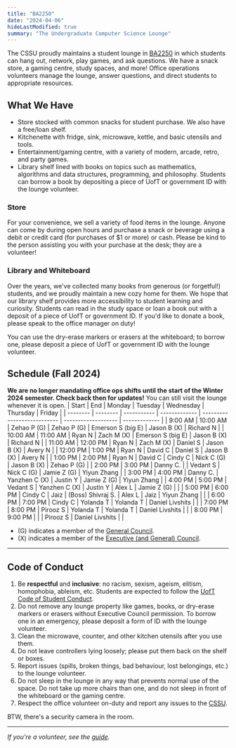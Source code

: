 ```yaml
---
title: "BA2250"
date: "2024-04-06"
hideLastModified: true
summary: "The Undergraduate Computer Science Lounge"
---
```


The CSSU proudly maintains a student lounge in [BA2250](https://map.utoronto.ca/?id=1809#!m/494470) in which students can hang out, network, play games, and ask questions. We have a snack store, a gaming centre, study spaces, and more! Office operations volunteers manage the lounge, answer questions, and direct students to appropriate resources.

## What We Have

-   Store stocked with common snacks for student purchase. We also have a free/loan shelf.
-   Kitchenette with fridge, sink, microwave, kettle, and basic utensils and tools.
-   Entertainment/gaming centre, with a variety of modern, arcade, retro, and party games.
-   Library shelf lined with books on topics such as mathematics, algorithms and data structures, programming, and philosophy. Students can borrow a book by depositing a piece of UofT or government ID with the lounge volunteer.

### Store

For your convenience, we sell a variety of food items in the lounge. Anyone can come by during open hours and purchase a snack or beverage using a debit or credit card (for purchases of $1 or more) or cash. Please be kind to the person assisting you with your purchase at the desk; they are a volunteer!

### Library and Whiteboard

Over the years, we've collected many books from generous (or forgetful!) students, and we proudly maintain a new cozy home for them. We hope that our library shelf provides more accessibility to student learning and curiosity. Students can read in the study space or loan a book out with a deposit of a piece of UofT or government ID. If you'd like to donate a book, please speak to the office manager on duty!

You can use the dry-erase markers or erasers at the whiteboard; to borrow one, please deposit a piece of UofT or government ID with the lounge volunteer.

## Schedule (Fall 2024)
**We are no longer mandating office ops shifts until the start of the Winter 2024 semester. Check back then for updates!** You can still visit the lounge whenever it is open.
| Start    | End      | Monday      | Tuesday       | Wednesday                   | Thursday            | Friday        |
| -------- | -------- | ----------- | ------------- | --------------------------- | ------------------- | ------------- |
| 9:00 AM  | 10:00 AM | Zehao P (G) | Zehao P (G)   | Emerson S (big E)           | Jason B (X)         | Richard N     |
| 10:00 AM | 11:00 AM | Ryan N      | Zach M (X)    | Emerson S (big E)           | Jason B (X)         | Richard N     |
| 11:00 AM | 12:00 PM | Ryan N      | Zach M (X)    | Daniel S                    | Jason B (X)         | Avery N       |
| 12:00 PM | 1:00 PM  | Ryan N      | David C       | Daniel S                    | Jason B (X)         | Avery N       |
| 1:00 PM  | 2:00 PM  | Ryan N      | David C       | Cindy C \| Nick C (G)       | Jason B (X)         | Zehao P (G)   |
| 2:00 PM  | 3:00 PM  | Danny C.    |               | Vedant S \| Nick C (G)      | Jamie Z (G)         | Yiyun Zhang   |
| 3:00 PM  | 4:00 PM  | Danny C.    | Yanzhen C (X) | Justin Y                    | Jamie Z (G)         | Yiyun Zhang   |
| 4:00 PM  | 5:00 PM  | Vedant S    | Yanzhen C (X) | Justin Y \| Alex L          | Jamie Z (G)         |               |
| 5:00 PM  | 6:00 PM  | Cindy C     | Jaiz          | (Boss) Shivraj S. \| Alex L | Jaiz \| Yiyun Zhang |               |
| 6:00 PM  | 7:00 PM  | Cindy C     | Yolanda T     | Yolanda T                   | Daniel Livshits     |               |
| 7:00 PM  | 8:00 PM  | Pirooz S    | Yolanda T     | Yolanda T                   | Daniel Livshits     |               |
| 8:00 PM  | 9:00 PM  |             |               | Pirooz S                    | Daniel Livshits     |               |

-   (G) indicates a member of the [General Council](/about).
-   (X) indicates a member of the [Executive (and General) Council](/about).

---

## Code of Conduct

1. Be **respectful** and **inclusive**: no racism, sexism, ageism, elitism, homophobia, ableism, etc. Students are expected to follow the [UofT Code of Student Conduct](https://governingcouncil.utoronto.ca/secretariat/policies/code-student-conduct-december-13-2019).
2. Do not remove any lounge property like games, books, or dry-erase markers or erasers without Executive Council permission. To borrow one in an emergency, please deposit a form of ID with the lounge volunteer.
3. Clean the microwave, counter, and other kitchen utensils after you use them.
4. Do not leave controllers lying loosely; please put them back on the shelf or boxes.
5. Report issues (spills, broken things, bad behaviour, lost belongings, etc.) to the lounge volunteer.
6. Do not sleep in the lounge in any way that prevents normal use of the space. Do not take up more chairs than one, and do not sleep in front of the whiteboard or the gaming centre.
7. Respect the office volunteer on-duty and report any issues to the [CSSU](mailto:cssu@cdf.toronto.edu).

BTW, there's a security camera in the room.

---

_If you're a volunteer, see the [guide](../ba2250-volunteering/)._
